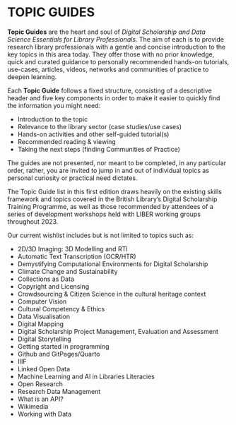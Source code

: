 # **TOPIC GUIDES** {.unnumbered}

**Topic Guides** are the heart and soul of *Digital Scholarship and Data Science Essentials for Library Professionals*. The aim of each is to provide research library professionals with a gentle and concise introduction to the key topics in this area today. They offer those with no prior knowledge, quick and curated guidance to personally recommended hands-on tutorials, use-cases, articles, videos, networks and communities of practice to deepen learning.

Each **Topic Guide** follows a fixed structure, consisting of a descriptive header and five key components in order to make it easier to quickly find the information you might need: 

- Introduction to the topic
- Relevance to the library sector (case studies/use cases)
- Hands-on activities and other self-guided tutorial(s)
- Recommended reading & viewing
- Taking the next steps (finding Communities of Practice)

The guides are not presented, nor meant to be completed, in any particular order, rather, you are invited to jump in and out of individual topics as personal curiosity or practical need dictates.

The Topic Guide list in this first edition draws heavily on the existing skills framework and topics covered in the British Library’s Digital Scholarship Training Programme, as well as those recommended by attendees of a series of development workshops held with LIBER working groups throughout 2023.

Our current wishlist includes but is not limited to topics such as:

- 2D/3D Imaging: 3D Modelling and RTI
- Automatic Text Transcription (OCR/HTR)
- Demystifying Computational Environments for Digital Scholarship
- Climate Change and Sustainability
- Collections as Data
- Copyright and Licensing
- Crowdsourcing & Citizen Science in the cultural heritage context
- Computer Vision
- Cultural Competency & Ethics
- Data Visualisation
- Digital Mapping
- Digital Scholarship Project Management, Evaluation and Assessment
- Digital Storytelling
- Getting started in programming
- Github and GitPages/Quarto
- IIIF
- Linked Open Data
- Machine Learning and AI in Libraries Literacies
- Open Research
- Research Data Management
- What is an API?
- Wikimedia
- Working with Data

